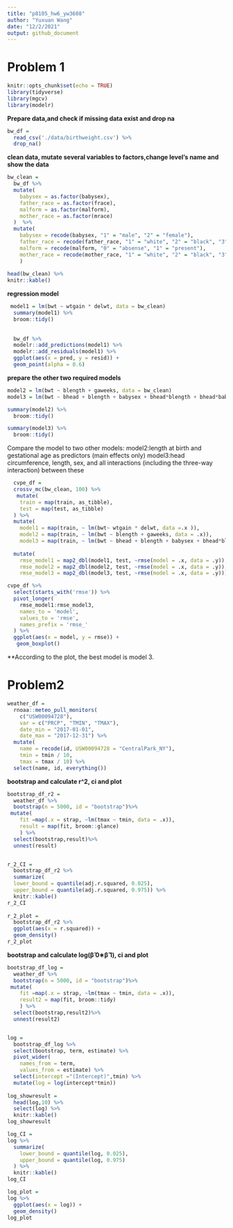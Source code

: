 ```yaml
---
title: "p8105_hw6_yw3608"
author: "Yuxuan Wang"
date: "12/2/2021"
output: github_document
---
```

# Problem 1
```r
knitr::opts_chunk$set(echo = TRUE)
library(tidyverse)
library(mgcv)
library(modelr)
```


**Prepare data,and check if missing data exist and drop na**
```r
bw_df = 
  read_csv('./data/birthweight.csv') %>% 
  drop_na()
```


**clean data, mutate several variables to factors,change level's name and show the data**
```r
bw_clean = 
  bw_df %>% 
  mutate(
    babysex = as.factor(babysex),
    father_race = as.factor(frace),
    malform = as.factor(malform),
    mother_race = as.factor(mrace)
  )  %>%
  mutate(
    babysex = recode(babysex, "1" = "male", "2" = "female"),
    father_race = recode(father_race, "1" = "white", "2" = "black", "3" = "asian", "4" = "puertorican", "8" = "other", "9" = "unknown"), 
    malform = recode(malform, "0" = "absense", "1" = "present"),
    mother_race = recode(mother_race, "1" = "white", "2" = "black", "3" = "asian", "4" = "puertorican", "8" =   "other")
    ) 
 
head(bw_clean) %>% 
knitr::kable()
```



**regression model**
```r
 model1 = lm(bwt ~ wtgain * delwt, data = bw_clean)
  summary(model1) %>% 
  broom::tidy()
  
  
  bw_df %>% 
  modelr::add_predictions(model1) %>%
  modelr::add_residuals(model1) %>%
  ggplot(aes(x = pred, y = resid)) +
  geom_point(alpha = 0.6) 

```

**prepare the other two required models**
```r
model2 = lm(bwt ~ blength + gaweeks, data = bw_clean)
model3 = lm(bwt ~ bhead + blength + babysex + bhead*blength + bhead*babysex + blength*babysex + bhead*blength*babysex, data = bw_clean)

summary(model2) %>% 
  broom::tidy()

summary(model3) %>% 
  broom::tidy()
```



Compare the model to two other models:
model2:length at birth and gestational age as predictors (main effects only)
model3:head circumference, length, sex, and all interactions (including the three-way interaction) between these
```r
  cvpe_df = 
  crossv_mc(bw_clean, 100) %>% 
   mutate(
    train = map(train, as_tibble),
    test = map(test, as_tibble)
  ) %>% 
  mutate(
    model1 = map(train, ~ lm(bwt~ wtgain * delwt, data =.x )),
    model2 = map(train, ~ lm(bwt ~ blength + gaweeks, data = .x)),
    model3 = map(train, ~ lm(bwt ~ bhead + blength + babysex + bhead*blength + bhead*babysex +       blength*babysex + bhead*blength*babysex, data = .x))) %>%
  
  mutate(
    rmse_model1 = map2_dbl(model1, test, ~rmse(model = .x, data = .y)),
    rmse_model2 = map2_dbl(model2, test, ~rmse(model = .x, data = .y)),
    rmse_model3 = map2_dbl(model3, test, ~rmse(model = .x, data = .y)))

cvpe_df %>% 
  select(starts_with('rmse')) %>% 
  pivot_longer(
    rmse_model1:rmse_model3,
    names_to = 'model',
    values_to = 'rmse', 
    names_prefix = 'rmse_'
  ) %>% 
  ggplot(aes(x = model, y = rmse)) +
   geom_boxplot()
```
**According to the plot, the best model is model 3.


# Problem2
```r
weather_df = 
  rnoaa::meteo_pull_monitors(
    c("USW00094728"),
    var = c("PRCP", "TMIN", "TMAX"), 
    date_min = "2017-01-01",
    date_max = "2017-12-31") %>%
  mutate(
    name = recode(id, USW00094728 = "CentralPark_NY"),
    tmin = tmin / 10,
    tmax = tmax / 10) %>%
  select(name, id, everything())
```

**bootstrap and calculate r^2, ci and plot**
```r
bootstrap_df_r2 = 
  weather_df %>%
  bootstrap(n = 5000, id = "bootstrap")%>%
 mutate(
    fit =map(.x = strap, ~lm(tmax ~ tmin, data = .x)),
    result = map(fit, broom::glance)
    ) %>%
  select(bootstrap,result)%>%
  unnest(result)


r_2_CI =
  bootstrap_df_r2 %>% 
  summarize(
  lower_bound = quantile(adj.r.squared, 0.025), 
  upper_bound = quantile(adj.r.squared, 0.975)) %>% 
  knitr::kable() 
r_2_CI   
   
r_2_plot =
  bootstrap_df_r2 %>% 
  ggplot(aes(x = r.squared)) +
  geom_density() 
r_2_plot
```

**bootstrap and calculate log(β̂ 0∗β̂ 1), ci and plot**
```r
bootstrap_df_log = 
  weather_df %>%
  bootstrap(n = 5000, id = "bootstrap")%>%
 mutate(
    fit =map(.x = strap, ~lm(tmax ~ tmin, data = .x)),
    result2 = map(fit, broom::tidy)
    ) %>%
  select(bootstrap,result2)%>%
  unnest(result2)


log =
  bootstrap_df_log %>% 
  select(bootstrap, term, estimate) %>% 
  pivot_wider(
    names_from = term,
    values_from = estimate) %>% 
  select(intercept ="(Intercept)",tmin) %>% 
  mutate(log = log(intercept*tmin)) 
  
log_showresult =
  head(log,10) %>%
  select(log) %>% 
  knitr::kable() 
log_showresult

log_CI =
log %>% 
  summarize(
    lower_bound = quantile(log, 0.025),
    upper_bound = quantile(log, 0.975)
  ) %>% 
  knitr::kable()
log_CI

log_plot = 
log %>% 
  ggplot(aes(x = log)) +
  geom_density() 
log_plot
```

